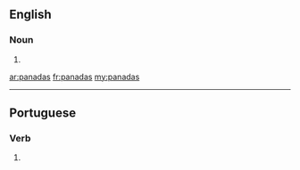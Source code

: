==English==

===Noun===
{{head|en|plural}}

# {{plural of|panada|lang=en}}

[[ar:panadas]]
[[fr:panadas]]
[[my:panadas]]

----
==Portuguese==

===Verb===
{{pt-verb-form}}
# {{pt-verb-form-of|panar}}
{{rfc-auto}}